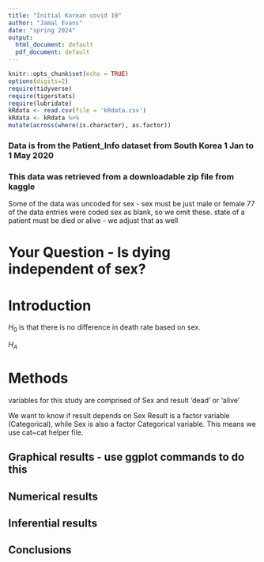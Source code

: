 ```yaml
---
title: "Initial Korean covid 19"
author: "Jamal Evans"
date: "spring 2024"
output:
  html_document: default
  pdf_document: default
---
```


```r
knitr::opts_chunk$set(echo = TRUE)
options(digits=2)
require(tidyverse)
require(tigerstats)
require(lubridate)
kRdata <- read.csv(file = 'kRdata.csv')
kRdata <- kRdata %>%
mutate(across(where(is.character), as.factor))

```
### Data is from the Patient_Info dataset from South Korea 1 Jan to 1 May 2020
### This data was retrieved from a downloadable zip file from kaggle

Some of the data was uncoded for sex - sex must be just male or female
77 of the data entries were coded sex  as blank, so we omit these.
state of a patient must be died or alive - we adjust that as well   
  
# Your Question - Is dying independent of sex?

# Introduction

$H_0$ is that there is no difference in death rate based on sex.

$H_A$

# Methods
variables for this study are comprised of Sex and result 'dead' or 'alive'

We want to know if result depends on Sex
Result is a factor variable (Categorical), while Sex is also a factor Categorical variable.
This means we use cat~cat helper file.

## Graphical results - use ggplot commands to do this  



  





  
## Numerical results


## Inferential results 




## Conclusions

